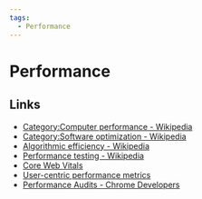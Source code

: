 ```yaml
---
tags:
  - Performance
---
```


# Performance

## Links

- [Category:Computer performance - Wikipedia](https://en.wikipedia.org/wiki/Category:Computer_performance)
- [Category:Software optimization - Wikipedia](https://en.wikipedia.org/wiki/Category:Software_optimization)
- [Algorithmic efficiency - Wikipedia](https://en.wikipedia.org/wiki/Algorithmic_efficiency)
- [Performance testing - Wikipedia](https://en.wikipedia.org/wiki/Performance_testing)
- [Core Web Vitals](https://web.dev/learn-core-web-vitals/)
- [User-centric performance metrics](https://web.dev/user-centric-performance-metrics/)
- [Performance Audits - Chrome Developers](https://developer.chrome.com/docs/lighthouse/performance/)
